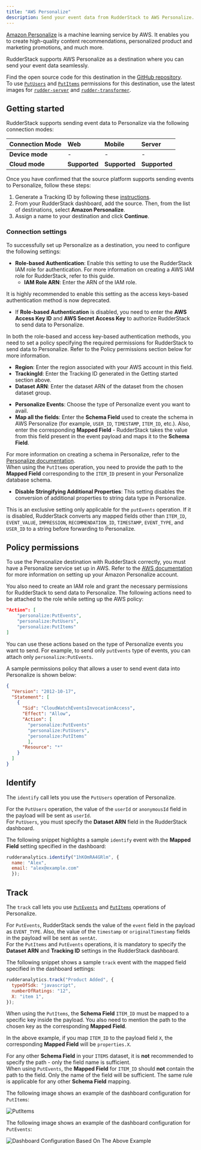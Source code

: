 ```yaml
---
title: "AWS Personalize"
description: Send your event data from RudderStack to AWS Personalize.
---
```


[Amazon Personalize](https://aws.amazon.com/personalize/) is a machine learning service by AWS. It enables you to create high-quality content recommendations, personalized product and marketing promotions, and much more.

RudderStack supports AWS Personalize as a destination where you can send your event data seamlessly.

<div class="infoBlock">
Find the open source code for this destination in the <a href="https://github.com/rudderlabs/rudder-transformer/tree/master/src/v0/destinations/personalize">GitHub repository</a>.
</div>

<div class="infoBlock">
To use <a href="https://docs.aws.amazon.com/personalize/latest/dg/API_UBS_PutUsers.html"><code class="inline-code">PutUsers</code></a> and <a href="https://docs.aws.amazon.com/personalize/latest/dg/API_UBS_PutItems.html"><code class="inline-code">PutItems</code></a> permissions for this destination, use the latest images for <a href="https://github.com/rudderlabs/rudder-server"><code class="inline-code">rudder-server</code></a> and <a href="https://github.com/rudderlabs/rudder-transformer"><code class="inline-code">rudder-transformer</code></a>.
</div>

## Getting started

RudderStack supports sending event data to Personalize via the following <Link to="/rudderstack-cloud/rudderstack-connection-modes/">connection modes</Link>:

| **Connection Mode** | **Web** | **Mobile** | **Server** |
| :--- | :--- | :--- | :--- |
| **Device mode** | - | - | - |
| **Cloud mode** | **Supported** | **Supported** | **Supported** |

Once you have confirmed that the source platform supports sending events to Personalize, follow these steps:

1. Generate a Tracking ID by following these [instructions](https://github.com/rudderlabs/rudder-transformer/blob/master/v0/destinations/personalize/scripts/README.md).
2. From your RudderStack dashboard, add the source. Then, from the list of destinations, select **Amazon Personalize**.
3. Assign a name to your destination and click **Continue**.

### Connection settings

To successfully set up Personalize as a destination, you need to configure the following settings:

- **Role-based Authentication**: Enable this setting to use the RudderStack IAM role for authentication. For more information on creating a AWS IAM role for RudderStack, refer to <Link to="/destinations/aws-iam-role-for-rudderstack/#creating-a-rudderstack-iam-role">this guide</Link>.
  - **IAM Role ARN**: Enter the ARN of the IAM role.

<div class="warningBlock">
It is highly recommended to enable this setting as the access keys-based authentication method is now deprecated.
</div>

- If **Role-based Authentication** is disabled, you need to enter the **AWS Access Key ID** and **AWS Secret Access Key** to authorize RudderStack to send data to Personalize. 

<div class="infoBlock">
In both the role-based and access key-based authentication methods, you need to set a policy specifying the required permissions for RudderStack to send data to Personalize. Refer to the <Link to="#policy-permissions">Policy permissions</Link> section below for more information. 
</div>

- **Region**: Enter the region associated with your AWS account in this field.
- **TrackingId**: Enter the Tracking ID generated in the <Link to="#getting-started">Getting started</Link> section above.
- **Dataset ARN**: Enter the dataset ARN of the dataset from the chosen dataset group.
* **Personalize Events**: Choose the type of Personalize event you want to avail.
* **Map all the fields**: Enter the **Schema Field** used to create the schema in AWS Personalize (for example, `USER_ID`, `TIMESTAMP`, `ITEM_ID`, etc.). Also, enter the corresponding **Mapped Field** - RudderStack takes the value from this field present in the event payload and maps it to the **Schema Field**.

<div class="infoBlock">
For more information on creating a schema in Personalize, refer to the <a href="https://docs.aws.amazon.com/personalize/latest/dg/data-prep-creating-datasets.html">Personalize documentation</a>.
</div>

<div class="warningBlock">
When using the <code class="inline-code">PutItems</code> operation, you need to provide the path to the <strong>Mapped Field</strong> corresponding to the <code class="inline-code">ITEM_ID</code> present in your Personalize database schema.
</div>

* **Disable Stringifying Additional Properties**: This setting disables the conversion of additional properties to string data type in Personalize. 

<div class="infoBlock">
This is an exclusive setting only applicable for the <code class="inline-code">putEvents</code> operation. If it is disabled, RudderStack converts any mapped fields other than <code class="inline-code">ITEM_ID</code>, <code class="inline-code">EVENT_VALUE</code>, <code class="inline-code">IMPRESSION</code>, <code class="inline-code">RECOMMENDATION_ID</code>, <code class="inline-code">TIMESTAMP</code>, <code class="inline-code">EVENT_TYPE</code>, and <code class="inline-code">USER_ID</code> to a string before forwarding to Personalize.
</div>

## Policy permissions

To use the Personalize destination with RudderStack correctly, you must have a Personalize service set up in AWS. Refer to the <a href="https://docs.aws.amazon.com/personalize/latest/dg/setup.html">AWS documentation</a> for more information on setting up your Amazon Personalize account.

You also need to create an IAM role and grant the necessary permissions for RudderStack to send data to Personalize. The following actions need to be attached to the role while setting up the AWS policy:

```json
"Action": [
    "personalize:PutEvents",
    "personalize:PutUsers",
    "personalize:PutItems"
]
```

You can use these actions based on the type of Personalize events you want to send. For example, to send only <code class="inline-code">putEvents</code> type of events, you can attach only <code class="inline-code">personalize:PutEvents</code>.

A sample permissions policy that allows a user to send event data into Personalize is shown below:

```json
{
  "Version": "2012-10-17",
  "Statement": [
    {
      "Sid": "CloudWatchEventsInvocationAccess",
      "Effect": "Allow",
      "Action": [
        "personalize:PutEvents"
        "personalize:PutUsers",
        "personalize:PutItems"
        ],
      "Resource": "*"
    }
  ]
}
```

## Identify

The <Link to="/event-spec/standard-events/identify">`identify`</Link> call lets you use the `PutUsers` operation of Personalize.

<div class="infoBlock">
For the <code class="inline-code">PutUsers</code> operation, the value of the <code class="inline-code">userId</code> or <code class="inline-code">anonymousId</code> field in the payload will be sent as <code class="inline-code">userId</code>.
</div>

<div class="warningBlock">
For <code class="inline-code">PutUsers</code>, you must specify the <strong>Dataset ARN</strong> field in the RudderStack dashboard.
</div>

The following snippet highlights a sample `identify` event with the **Mapped Field** setting specified in the dashboard:

```javascript
rudderanalytics.identify("1hKOmRA4GRlm", {
  name: "Alex",
  email: "alex@example.com"
  });
```

## Track

The <Link to="/event-spec/standard-events/track">`track`</Link> call lets you use [`PutEvents`](https://docs.aws.amazon.com/personalize/latest/dg/API_UBS_PutEvents.html) and [`PutItems`](https://docs.aws.amazon.com/personalize/latest/dg/API_UBS_PutItems.html) operations of Personalize.

<div class="infoBlock">
For <code class="inline-code">PutEvents</code>, RudderStack sends the value of the <code class="inline-code">event</code> field in the payload as <code class="inline-code">EVENT_TYPE</code>. Also, the value of the <code class="inline-code">timestamp</code> or <code class="inline-code">originalTimestamp</code> fields in the payload will be sent as <code class="inline-code">sentAt</code>.
</div>

<div class="warningBlock">
For the <code class="inline-code">PutItems</code> and <code class="inline-code">PutEvents</code> operations, it is mandatory to specify the <strong>Dataset ARN</strong> and <strong>Tracking ID</strong> settings in the RudderStack dashboard.
</div>

The following snippet shows a sample `track` event with the mapped field specified in the dashboard settings:

```javascript
rudderanalytics.track("Product Added", {
  typeOfSdk: "javascript",
  numberOfRatings: "12",
  X: "item 1",
});
```

When using the <code class="inline-code">PutItems</code>, the <strong>Schema Field</strong> <code class="inline-code">ITEM_ID</code> must be mapped to a specific key inside the payload. You also need to mention the path to the chosen key as the corresponding <strong>Mapped Field</strong>.

In the above example, if you map `ITEM_ID` to the payload field `X`, the corresponding **Mapped Field** will be `properties.X`.

<div class="infoBlock">
For any other <strong>Schema Field</strong> in your <code class="inline-code">ITEMS</code> dataset, it is <strong>not</strong> recommended to specify the path - only the field name is sufficient.
</div>

<div class="warningBlock">
When using <code class="inline-code">PutEvents</code>, the <strong>Mapped Field</strong> for <code class="inline-code">ITEM_ID</code> should <strong>not</strong> contain the path to the field. Only the name of the field will be sufficient. The same rule is applicable for any other <strong>Schema Field</strong>  mapping.
</div>

The following image shows an example of the dashboard configuration for `PutItems`:

<img src="../../assets/putItems.png" alt="PutItems" />

The following image shows an example of the dashboard configuration for `PutEvents`:

<img src="../../assets/putEvents.png" alt="Dashboard Configuration Based On The Above Example" />